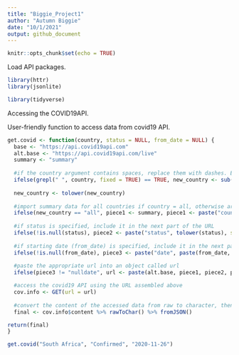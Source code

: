 ```yaml
---
title: "Biggie_Project1"
author: "Autumn Biggie"
date: "10/1/2021"
output: github_document
---
```


```r
knitr::opts_chunk$set(echo = TRUE)
```

Load API packages.  

```r
library(httr)
library(jsonlite)
```

```r
library(tidyverse)
```


Accessing the COVID19API.  

User-friendly function to access data from covid19 API.  

```r
get.covid <- function(country, status = NULL, from_date = NULL) {
  base <- "https://api.covid19api.com"
  alt.base <- "https://api.covid19api.com/live"
  summary <- "summary"
  
  #if the country argument contains spaces, replace them with dashes. Either way, assign value to new_country
  ifelse(grepl(" ", country, fixed = TRUE) == TRUE, new_country <- sub(" ", "-", country, fixed = TRUE), new_country <- country)
  
  new_country <- tolower(new_country)
  
  #import summary data for all countries if country = all, otherwise arrange the next piece of the URL using the specified country
  ifelse(new_country == "all", piece1 <- summary, piece1 <- paste("country", new_country, sep = "/"))
  
  #if status is specified, include it in the next part of the URL
  ifelse(!is.null(status), piece2 <- paste("status", tolower(status), sep = "/"), piece2 <- "nullstatus")
  
  #if starting date (from_date) is specified, include it in the next part of the URL
  ifelse(!is.null(from_date), piece3 <- paste("date", paste(from_date, "T13:13:30Z", sep = ""), sep = "/"), piece3 <- "nulldate")
  
  #paste the appropriate url into an object called url
  ifelse(piece3 != "nulldate", url <- paste(alt.base, piece1, piece2, piece3, sep = "/"), ifelse(piece2 == "nullstatus", url <- paste(base, piece1, sep = "/"), url <- paste(base, piece1, piece2, sep = "/")))

  #access the covid19 API using the URL assembled above
  cov.info <- GET(url = url)
  
  #convert the content of the accessed data from raw to character, then present in readable data frame format
  final <- cov.info$content %>% rawToChar() %>% fromJSON()

return(final)
}

```

```r
get.covid("South Africa", "Confirmed", "2020-11-26")
```




